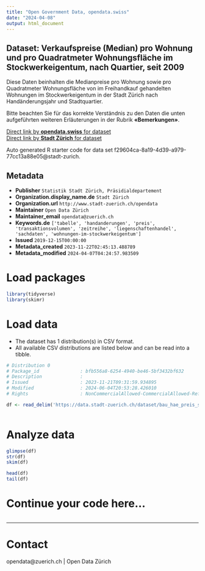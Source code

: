 ```yaml
---
title: "Open Government Data, opendata.swiss"
date: "2024-04-08"
output: html_document
---
```


## Dataset: Verkaufspreise (Median) pro Wohnung und pro Quadratmeter Wohnungsfläche im Stockwerkeigentum, nach Quartier, seit 2009


Diese Daten beinhalten die Medianpreise pro Wohnung sowie pro Quadratmeter Wohnungsfläche von im Freihandkauf gehandelten Wohnungen im Stockwerkeigentum in der Stadt Zürich nach Handänderungsjahr und Stadtquartier.

Bitte beachten Sie für das korrekte Verständnis zu den Daten die unten aufgeführten weiteren Erläuterungen in der Rubrik **«Bemerkungen»**.



[Direct link by **opendata.swiss** for dataset](https://opendata.swiss/de/dataset/verkaufspreise-median-pro-wohnung-und-pro-quadratmeter-wohnungsflache-im-stockwerkeigentum-2009-1)<br>
[Direct link by **Stadt Zürich** for dataset](https://data.stadt-zuerich.ch/dataset/bau_hae_preis_stockwerkeigentum_stadtquartier_od5157)

Auto generated R starter code for data set f29604ca-8a19-4d39-a979-77cc13a88e05@stadt-zurich.

## Metadata

- **Publisher** `Statistik Stadt Zürich, Präsidialdepartement`
- **Organization.display_name.de** `Stadt Zürich`
- **Organization.url** `http://www.stadt-zuerich.ch/opendata`
- **Maintainer** `Open Data Zürich`
- **Maintainer_email** `opendata@zuerich.ch`
- **Keywords.de** `['tabelle', 'handanderungen', 'preis', 'transaktionsvolumen', 'zeitreihe', 'liegenschaftenhandel', 'sachdaten', 'wohnungen-im-stockwerkeigentum']`
- **Issued** `2019-12-15T00:00:00`
- **Metadata_created** `2023-11-22T02:45:13.488789`
- **Metadata_modified** `2024-04-07T04:24:57.983509`


# Load packages

```r

library(tidyverse)
library(skimr)

```

# Load data

-   The dataset has 1 distribution(s) in CSV format.
-   All available CSV distributions are listed below and can be read into a tibble.

```r

# Distribution 0
# Package_id               : bfb556a8-6254-4940-be46-5bf3432bf632
# Description              : 
# Issued                   : 2023-11-21T09:31:59.934895
# Modified                 : 2024-06-04T20:53:28.426010
# Rights                   : NonCommercialAllowed-CommercialAllowed-ReferenceNotRequired

df <- read_delim('https://data.stadt-zuerich.ch/dataset/bau_hae_preis_stockwerkeigentum_stadtquartier_od5157/download/BAU515OD5157.csv')



```

# Analyze data

```r

glimpse(df)
str(df)
skim(df)

head(df)
tail(df)

```

# Continue your code here...

```r

```

------------------------------------------------------------------------

# Contact

opendata@zuerich.ch | Open Data Zürich
